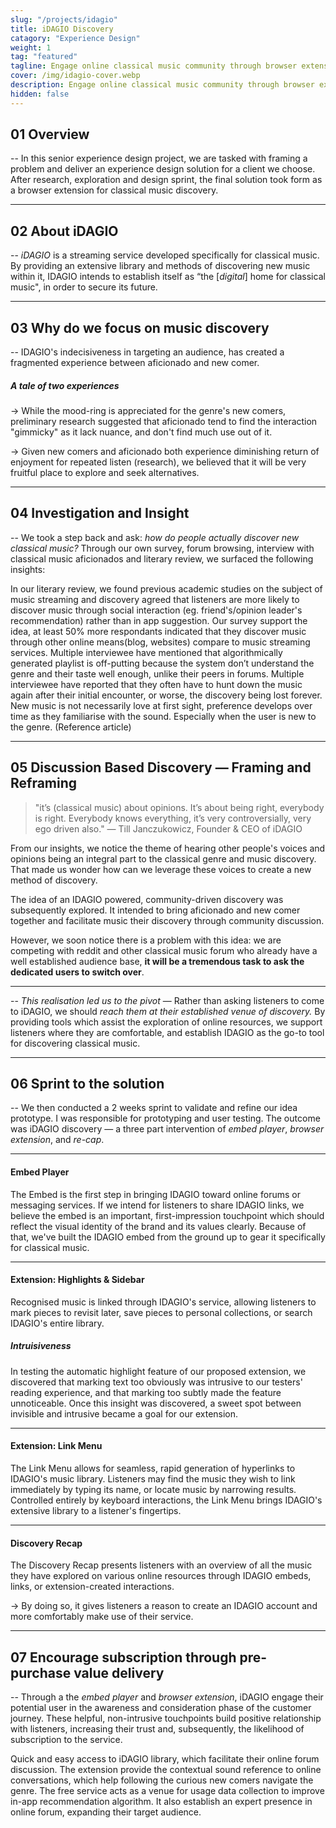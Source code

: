 ```yaml
---
slug: "/projects/idagio"
title: iDAGIO Discovery
catagory: "Experience Design"
weight: 1
tag: "featured"
tagline: Engage online classical music community through browser extension
cover: /img/idagio-cover.webp
description: Engage online classical music community through browser extension
hidden: false
---
```


## 01 Overview

-- In this senior experience design project, we are tasked with framing a problem and deliver an experience design solution for a client we choose. After research, exploration and design sprint, the final solution took form as a browser extension for classical music discovery.

<ProjectInfo>
  <ProjectInfoItem
    fieldName="My Contribution"
    value="Research, User Testing, Visual Design, Prototyping"
  />
  <ProjectInfoItem fieldName="Project Scope" value="6 Weeks Academic Project" />
  <ProjectInfoItem fieldName="Tools" value="Figma, After Effects" />
  <ProjectInfoItem
    fieldName="Team"
    value="Alvin Leung, Aamir Ali, Rhees Kennedy, Samyak Sah, Krista Mcdiarmid"
  />
</ProjectInfo>

<VideoPlayer
  url="https://www.sfu.ca/~kkl64/videos/idagio/	idagio-walkthrough-light.mp4"
  caption="Short concept video"
/>

---

## 02 About iDAGIO

-- _iDAGIO_ is a streaming service developed specifically for classical music. By providing an extensive library and methods of discovering new music within it, IDAGIO intends to establish itself as “the [_digital_] home for classical music", in order to secure its future.

<FullImage
  src="/img/idagio/brand-pillars.webp"
  alt="discovery problem"
  caption="We analysed and captured how the iDAGIO brand deliver value through brand pillars, they are consolidated through a thorough observation and public available CEO interview."
/>

<!-- ##### Servicing the aficionado

-> It’s no question that the core audience of IDAGIO are classical music die hard fans. From their niche library to the unique comparison, it is crafted for the tough demand of classical music audience in mind. -->

---

## 03 Why do we focus on music discovery

-- IDAGIO's indecisiveness in targeting an audience, has created a fragmented experience between aficionado and new comer.

<FullImage src="/img/idagio/discovery-problem.webp" alt="discovery problem" />

##### A tale of two experiences

-> While the mood-ring is appreciated for the genre's new comers, preliminary research suggested that aficionado tend to find the interaction "gimmicky" as it lack nuance, and don't find much use out of it.

-> Given new comers and aficionado both experience diminishing return of enjoyment for repeated listen (research), we believed that it will be very fruitful place to explore and seek alternatives.

---

## 04 Investigation and Insight

-- We took a step back and ask: _how do people actually discover new classical music?_ Through our own survey, forum browsing, interview with classical music aficionados and literary review, we surfaced the following insights:

<ListLayout full label="Insights">
  <ListItem heading="Discovery generally happens socially, outside of streaming app">
    In our literary review, we found previous academic studies on the subject of
    music streaming and discovery agreed that listeners are more likely to
    discover music through social interaction (eg. friend's/opinion leader's
    recommendation) rather than in app suggestion. Our survey support the idea,
    at least 50% more respondants indicated that they discover music through
    other online means(blog, websites) compare to music streaming services.
  </ListItem>
  <ListItem heading="Listeners don’t trust generated playlist, they trust human">
    Multiple interviewee have mentioned that algorithmically generated playlist
    is off-putting because the system don’t understand the genre and their taste
    well enough, unlike their peers in forums.
  </ListItem>
  <ListItem heading="No current solution for saving interesting discovery">
    Multiple interviewee have reported that they often have to hunt down the
    music again after their initial encounter, or worse, the discovery being
    lost forever.
  </ListItem>
  <ListItem heading="Repeated exposure develops preference to new music">
    New music is not necessarily love at first sight, preference develops over
    time as they familiarise with the sound. Especially when the user is new to
    the genre. (Reference article)
  </ListItem>
</ListLayout>

---

## 05 Discussion Based Discovery — Framing and Reframing

> "it’s (classical music) about opinions. It’s about being right, everybody is right. Everybody knows everything, it’s very controversially, very ego driven also."
> — Till Janczukowicz, Founder & CEO of iDAGIO

From our insights, we notice the theme of hearing other people's voices and opinions being an integral part to the classical genre and music discovery. That made us wonder how can we leverage these voices to create a new method of discovery.

The idea of an IDAGIO powered, community-driven discovery was subsequently explored. It intended to bring aficionado and new comer together and facilitate music their discovery through community discussion.

However, we soon notice there is a problem with this idea: we are competing with reddit and other classical music forum who already have a well established audience
base, **it will be a tremendous task to ask the dedicated users to switch over**.

<VideoPlayer url="https://www.sfu.ca/~kkl64/videos/idagio/iteration-1.mp4" />

<HalfImage
  src="/img/idagio/reddit-classical.webp"
  secondary
  noPadding
  caption="Large volume of r/classical users"
/>

---

-- _This realisation led us to the pivot_ — Rather than asking listeners to come to iDAGIO, we should _reach them at their established venue of discovery._ By providing tools which assist the exploration of online resources, we support listeners where they are comfortable, and establish IDAGIO as the go-to tool for discovering classical music.

---

## 06 Sprint to the solution

-- We then conducted a 2 weeks sprint to validate and refine our idea prototype. I was responsible for prototyping and user testing. The outcome was iDAGIO discovery — a three part intervention of _embed player_, _browser extension_, and _re-cap_.

---

#### Embed Player

The Embed is the first step in bringing IDAGIO toward online forums or messaging services. If we intend for listeners to share IDAGIO links, we believe the embed is an important, first-impression touchpoint which should reflect the visual identity of the brand and its values clearly. Because of that, we've built the IDAGIO embed from the ground up to gear it specifically for classical music.

<FullImage
  noPadding
  src="https://www.sfu.ca/~kkl64/videos/idagio/embed-demo.mp4"
/>

<FullImage src="/img/idagio/embed-breakdown-1.webp" noPadding />

<FullImage src="/img/idagio/embed-breakdown-2.webp" noPadding />

---

#### Extension: Highlights & Sidebar

Recognised music is linked through IDAGIO's service, allowing listeners to mark pieces to revisit later,
save pieces to personal collections, or search IDAGIO's entire library.

<FullImage
  noPadding
  src="https://www.sfu.ca/~kkl64/videos/idagio/sidebar.mp4"
/>

<HalfImage noPadding src="/img/idagio/intruisiveness.webp" />

##### Intruisiveness

In testing the automatic highlight feature of our proposed extension, we discovered that marking text too obviously was intrusive to our testers' reading experience, and that marking too subtly made the feature unnoticeable. Once this insight was discovered, a sweet spot between invisible and intrusive became a goal for our extension.

---

#### Extension: Link Menu

The Link Menu allows for seamless, rapid generation of hyperlinks to IDAGIO's music library. Listeners may find the music they wish to link immediately by typing its name, or locate music by narrowing results. Controlled entirely by keyboard interactions, the Link Menu brings IDAGIO's extensive library to a listener's fingertips.

<FullImage noPadding src="https://www.sfu.ca/~kkl64/videos/idagio/notion.mp4" />

---

#### Discovery Recap

The Discovery Recap presents listeners with an overview of all the music they have explored on various online resources through IDAGIO embeds, links, or extension-created interactions.

<FullImage noPadding src="https://www.sfu.ca/~kkl64/videos/idagio/recap.mp4" />

-> By doing so, it gives listeners a reason to create an IDAGIO account and more comfortably make use of their service.

---

## 07 Encourage subscription through pre-purchase value delivery

-- Through a the _embed player_ and _browser extension_, iDAGIO engage their potential user in the awareness and consideration phase of the customer journey. These helpful, non-intrusive touchpoints build positive relationship with listeners, increasing their trust and, subsequently, the likelihood of subscription to the service.

<ListLayout full label="Value Proposition">
  <ListItem heading="For Aficionado">
    Quick and easy access to iDAGIO library, which facilitate their online forum
    discussion.
  </ListItem>
  <ListItem heading="For New Comer">
    The extension provide the contextual sound reference to online
    conversations, which help following the curious new comers navigate the
    genre.
  </ListItem>
  <ListItem heading="For iDAGIO">
    The free service acts as a venue for usage data collection to improve in-app
    recommendation algorithm. It also establish an expert presence in online
    forum, expanding their target audience.
  </ListItem>
</ListLayout>
